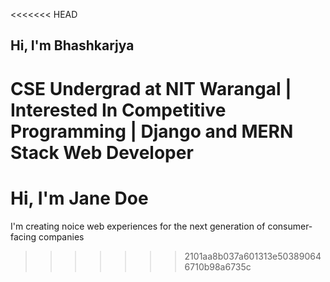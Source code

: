 <<<<<<< HEAD
<h2> Hi, I'm Bhashkarjya </h2>

CSE Undergrad at NIT Warangal | Interested In Competitive Programming | Django and MERN Stack Web Developer
=======
# Hi, I'm Jane Doe

I'm creating noice web experiences for the next generation of consumer-facing companies
>>>>>>> 2101aa8b037a601313e503890646710b98a6735c
